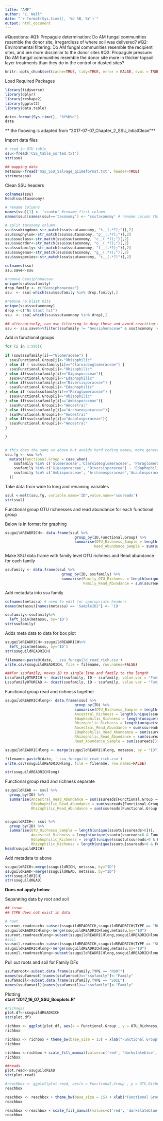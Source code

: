 ```yaml
---
title: "AMF"
author: "C. Nell"
date: "`r format(Sys.time(), '%d %B, %Y')`"
output: html_document
---  
```


#Questions:
#Q1: Propagule determination: Do AM fungal communities resemble the donor site, irregardless of where soil was delivered?
#Q2: Environmental filtering: Do AM fungal communities resemble the recipient sites, and are more dissimilar to the donor sites
#Q3: Propagule pressure: Do AM fungal communities resemble the donor site more in thicker topsoil layer treatments than they do in the control or dusted sites?

```r
knitr::opts_chunk$set(cache=TRUE, tidy=TRUE, error = FALSE, eval = TRUE, message = FALSE, warning = FALSE, rows.print=5, cols.min.print=4, fig.width=6, fig.height=4.5)
```
Load Required Packages
```r
library(tidyverse)
library(dplyr)
library(reshape2)
library(ggplot2)
library(data.table)

date<-format(Sys.time(), '%Y%b%d')
date

```

** the floowing is adapted from "2017-07-07_Chapter_2_SSU_IntialClean"**  

Import data files
```r
# read in OTU table
ssu<-fread('CSS_table_sorted.txt')
str(ssu)

## mapping data
metassu<-fread('map_SSU_Salvage_qiimeformat.txt', header=TRUE)
str(metassu)
```
Clean SSU headers  
```r
colnames(ssu)
head(ssu$taxonomy)

# rename columns
names(ssu)[1] <- 'ssuotu' #rename first column
names(ssu)[names(ssu)=='taxonomy'] <- 'ssutaxonomy' # rename column that is currently called taxonomy

# split taxonomy column
ssu$ssukingdom<-str_match(ssu$ssutaxonomy, "k__(.*?);")[,2]
ssu$ssuphylum<-str_match(ssu$ssutaxonomy, "p__(.*?);")[,2]
ssu$ssuclass<-str_match(ssu$ssutaxonomy, "c__(.*?);")[,2]
ssu$ssuorder<-str_match(ssu$ssutaxonomy, "o__(.*?);")[,2]
ssu$ssufamily<-str_match(ssu$ssutaxonomy, "f__(.*?);")[,2]
ssu$ssugenus<-str_match(ssu$ssutaxonomy, "g__(.*?);")[,2]
ssu$ssuspecies<-str_match(ssu$ssutaxonomy, "s__(.*?)")[,2]

colnames(ssu)
ssu.save<-ssu

#remove Geosiphonaceae
unique(ssu$ssufamily)
drop.family <- c("Geosiphonaceae")
ssu  <- ssu[-which(ssu$ssufamily %in% drop.family),]

#remove no blast hits
unique(ssu$ssutaxonomy)
drop <-c("No blast hit")
ssu  <- ssu[-which(ssu$ssutaxonomy %in% drop),]

## alternatively, can use filtering to drop these and avoid rewriting things 
ssu <- ssu.save%>%filter(ssufamily != "Geosiphonaceae" & ssutaxonomy != "No blast hit")

```
Add in functional groups 
```r

for (i in 1:595){
  
if (ssu$ssufamily[i]=="Glomeraceae") {
  ssu$Functional.Group[i]<-"Rhizophilic"
} else if ( ssu$ssufamily[i]=="Claroideoglomeraceae") {
  ssu$Functional.Group[i]<-"Rhizophilic"
} else if(ssu$ssufamily[i]=="Gigasporaceae"){
  ssu$Functional.Group[i]<-"Edaphophilic"
} else if(ssu$ssufamily[i]=="Diversisporaceae") {
  ssu$Functional.Group[i]<-"Edaphophilic"
} else if (ssu$ssufamily[i]=="Paraglomeraceae") {
  ssu$Functional.Group[i]<-"Rhizophilic"
} else if(ssu$ssufamily[i]=="Ambisporaceae"){
  ssu$Functional.Group[i]<-"Ancestral"
} else if(ssu$ssufamily[i]=="Archaeosporaceae"){
  ssu$Functional.Group[i]<-"Ancestral"
} else if(ssu$ssufamily[i]=="Acaulosporaceae"){
  ssu$Functional.Group[i]<-"Ancestral"
} 

}
  
```  

```r
# this does the same as above but avoids hard coding names, more generalized
ssu.fg <- ssu %>%
  mutate(Functional.Group = case_when(
    ssufamily %in% c('Glomeraceae','Claroideoglomeraceae', 'Paraglomeraceae') ~ 'Rhizophilic',
    ssufamily %in% c('Gigasporaceae', 'Diversisporacea') ~ 'Edaphophilic',
    ssufamily %in% c('Ambisporaceae', 'Archaeosporaceae','Acaulosporaceae') ~ 'Ancestral'
  ))

```
Take data from wide to long and renaming variables
```r
ssul <-melt(ssu.fg, variable.name='ID',value.name='ssureads')
str(ssul) 

```
Functional group OTU richnesses and read abundance for each functional group 

Below is in format for graphing
```r
ssuguildREADRICH<- data.frame(ssul %>%
                                group_by(ID,Functional.Group) %>%
                                summarise(OTU_Richness_Sample = length(unique(ssuotu[ssureads>0])),
                                         Read_Abundance_Sample = sum(ssureads)))


```

Make SSU data frame with family level OTU richness and Read abundance for each family
```r
ssufamily <- data.frame(ssul %>%
                          group_by(ID, ssufamily) %>%
                          summarise(Family_OTU_Richness = length(unique(ssuotu[ssureads>0])), 
                                    Family_Read_Abundance = sum(ssureads)))

```
Add metadata into ssu family
```r
colnames(metassu) # need to edit for appropriate headers
names(metassu)[names(metassu) == 'SampleID2'] <- 'ID'

ssufamily<-ssufamily%>%
  left_join(metassu, by='ID')
str(ssufamily)

```
Adds meta data to data for box plot

```r
ssuguildREADRICH<-ssuguildREADRICH%>%
  left_join(metassu, by='ID')
str(ssuguildREADRICH)  

filename<-paste0(date, '_ssu_funcguild_read_rich.csv')
write.csv(ssuguildREADRICH, file = filename, row.names=FALSE)

###For ssufamily, moves ID to single line and family to the length
LssufamilyOTURICH <- dcast(ssufamily, ID ~ ssufamily, value.var = "Family_OTU_Richness",  fun.aggregate = sum )
LssufamilyOTUREAD <- dcast(ssufamily, ID ~ ssufamily, value.var = "Family_Read_Abundance",  fun.aggregate = sum )

```

Functional group read and richness together
```r
ssuguildREADRICHlong<- data.frame(ssul %>%
                                group_by(ID) %>%
                                summarise(OTU_Richness_Sample = length(unique(ssuotu[ssureads>0])),
                                Ancestral_Richness = length(unique(ssuotu[ssureads>0 & Functional.Group =="Ancestral"])),
                                Edaphophilic_Richness = length(unique(ssuotu[ssureads>0 & Functional.Group =="Edaphophilic"])),
                                Rhizophilic_Richness = length(unique(ssuotu[ssureads>0 & Functional.Group =="Rhizophilic"])),
                                Ancestral_Read_Abundance = sum(ssureads[Functional.Group == "Ancestral"]),
                                Edaphophilic_Read_Abundance = sum(ssureads[Functional.Group == "Edaphophilic"]),
                                Rhizophilic_Read_Abundance = sum(ssureads[Functional.Group == "Rhizophilic"]),
                                Read_Abundance_Sample = sum(ssureads)))

ssuguildREADRICHlong <- merge(ssuguildREADRICHlong, metassu, by = "ID")

filename<-paste0(date, '_ssu_funcguild_read_rich.csv')
write.csv(ssuguildREADRICHlong, file = filename, row.names=FALSE)

str(ssuguildREADRICHlong)
```

Functional group read and richness separate 
```r
ssuguildREAD <- ssul %>% 
  group_by(ID) %>%
  summarise(Ancestral_Read_Abundance = sum(ssureads[Functional.Group == "Ancestral"]),
            Edaphophilic_Read_Abundance = sum(ssureads[Functional.Group == "Edaphophilic"]),
            Rhizophilic_Read_Abundance = sum(ssureads[Functional.Group == "Rhizophilic"]))


ssuguildRICH<- ssul %>%
  group_by(ID) %>%
  summarise(OTU_Richness_Sample = length(unique(ssuotu[ssureads>0])),
            Ancestral_Richness = length(unique(ssuotu[ssureads>0 & Functional.Group =="Ancestral"])),
            Edaphophilic_Richness = length(unique(ssuotu[ssureads>0 & Functional.Group =="Edaphophilic"])),
            Rhizophilic_Richness = length(unique(ssuotu[ssureads>0 & Functional.Group =="Rhizophilic"]))) 
head(ssuguildRICH)
```
Add metadata to above 
```r
ssuguildRICH<-merge(ssuguildRICH, metassu, by="ID")
ssuguildREAD<-merge(ssuguildREAD, metassu, by="ID")
str(ssuguildRICH)
str(ssuguildREAD)
```


**Does not apply below**  

Separating data by root and soil
```r
## issue
## TYPE does not exist in data

# root
ssuroot.readreach<-subset(ssuguildREADRICH,ssuguildREADRICH$TYPE == "ROOT")
ssuguildREADRICHlong<-merge(ssuguildREADRICHlong,metassu,by="ID")
ssuroot.readreachlong<-subset(ssuguildREADRICHlong,ssuguildREADRICHlong$TYPE == "ROOT")
#soil
ssusoil.readreach<-subset(ssuguildREADRICH,ssuguildREADRICH$TYPE == "SOIL")
ssuguildREADRICHlong<-merge(ssuguildREADRICHlong,metassu,by="ID")
ssusoil.readreachlong<-subset(ssuguildREADRICHlong,ssuguildREADRICHlong$TYPE == "SOIL")

```
Pull out roots and soil for Family DFs
```r
ssufamroot<-subset.data.frame(ssufamily,TYPE == "ROOT")
names(ssufamroot)[names(ssufamroot)=="ssufamily"]<-"Family"
ssufamsoil<-subset.data.frame(ssufamily,TYPE == "SOIL")
names(ssufamsoil)[names(ssufamsoil)=="ssufamily"]<-"Family"
```


Plotting  
**start '2017_16_07_SSU_Boxplots.R'** 
```r

#richness
plot.df<-ssuguildREADRICH
str(plot.df)

richbox <- ggplot(plot.df, aes(x = Functional.Group , y = OTU_Richness_Sample)) + geom_boxplot(aes(fill = Description)) 
richbox

richbox <- richbox + theme_bw(base_size = 15) + xlab("Functional Group") +ylab("AMF Taxa Richness")    
richbox

richbox <-richbox + scale_fill_manual(values=c('red', 'darkslateblue','gold3'))
richbox
```  
```r
##reads
plot.read<-ssuguildREAD
str(plot.read)

#reachbox <- ggplot(plot.read, aes(x = Functional.Group , y = OTU_Richness_Sample)) + geom_boxplot(aes(fill = Description)) 
reachbox

reachbox <- reachbox + theme_bw(base_size = 15) + xlab("Functional Group") +ylab("AMF Taxa Reads")    
reachbox

reachbox <-reachbox + scale_fill_manual(values=c('red', 'darkslateblue','gold3'))
reachbox

```